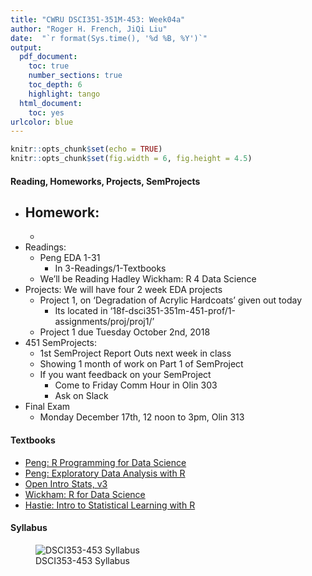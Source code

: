 ```yaml
---
title: "CWRU DSCI351-351M-453: Week04a"
author: "Roger H. French, JiQi Liu"
date:  "`r format(Sys.time(), '%d %B, %Y')`"
output: 
  pdf_document:
    toc: true
    number_sections: true
    toc_depth: 6
    highlight: tango
  html_document:
    toc: yes
urlcolor: blue
---
```


 \setcounter{section}{4}
 \setcounter{subsection}{1}
 \setcounter{subsubsection}{1}

```r
knitr::opts_chunk$set(echo = TRUE)
knitr::opts_chunk$set(fig.width = 6, fig.height = 4.5) 
```

 <!-- 
 How to make comments inside Rmarkdown
# Script Name: My class notes template for Fall 2018
# Purpose: This is a template Rmd file to start a new class from
# Authors: Roger H. French
# License: Creative Commons Attribution-ShareAlike NonCommercial 4.0 International License.
##########
# Latest Changelog Entires:
# v0.00.01 - Filename.Rmd - Roger French started this blank Rmd script
-->

<!-- Or on a single line like this -->
 

#### Reading, Homeworks, Projects, SemProjects

  - Homework: 
    - 
    - 
  - Readings: 
    - Peng EDA 1-31
      - In 3-Readings/1-Textbooks 
    - We'll be Reading Hadley Wickham: R 4 Data Science
  - Projects: We will have four 2 week EDA projects
    - Project 1, on 'Degradation of Acrylic Hardcoats' given out today
      - Its located in '18f-dsci351-351m-451-prof/1-assignments/proj/proj1/'
    - Project 1 due Tuesday October 2nd, 2018
  - 451 SemProjects:  
    - 1st SemProject Report Outs next week in class
    - Showing 1 month of work on Part 1 of SemProject
    - If you want feedback on your SemProject
      - Come to Friday Comm Hour in Olin 303
      - Ask on Slack
  - Final Exam
    - Monday December 17th, 12 noon to 3pm, Olin 313


#### Textbooks

  - [Peng: R Programming for Data Science](https://play.google.com/books/reader?printsec=frontcover&output=reader&id=F1mVHgAAAEAJ&pg=GBS.PA1)
  - [Peng: Exploratory Data Analysis with R](https://play.google.com/books/reader?printsec=frontcover&output=reader&id=R-09BgAAAEAJ&pg=GBS.PA1)
  - [Open Intro Stats, v3](https://play.google.com/books/reader?printsec=frontcover&output=reader&id=G2EOBwAAAEAJ&pg=GBS.PA0)
  - [Wickham: R for Data Science](https://play.google.com/books/reader?printsec=frontcover&output=reader&id=I6y3DQAAQBAJ&pg=GBS.PA1)
  - [Hastie: Intro to Statistical Learning with R](https://play.google.com/books/reader?printsec=frontcover&output=reader&id=KtuPCwAAAEAJ&pg=GBS.PA0)
  
#### Syllabus

![DSCI353-453 Syllabus](./figs/syllabus.png)



